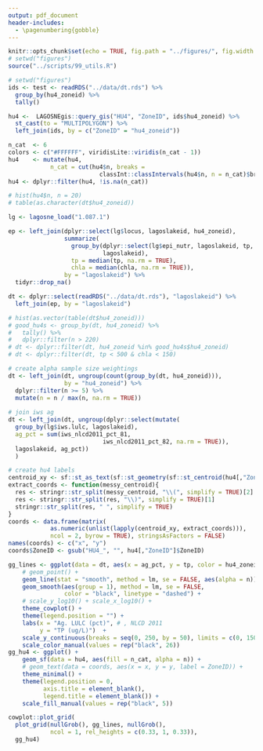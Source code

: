 ```yaml
---
output: pdf_document
header-includes: 
  - \pagenumbering{gobble}
---
```


```r
knitr::opts_chunk$set(echo = TRUE, fig.path = "../figures/", fig.width = 6.5, fig.height = 4.5)
# setwd("figures")
source("../scripts/99_utils.R")
```

```r
# setwd("figures")
ids <- test <- readRDS("../data/dt.rds") %>%
  group_by(hu4_zoneid) %>% 
  tally()

hu4 <-  LAGOSNEgis::query_gis("HU4", "ZoneID", ids$hu4_zoneid) %>%
  st_cast(to = "MULTIPOLYGON") %>%
  left_join(ids, by = c("ZoneID" = "hu4_zoneid"))

n_cat  <- 6
colors <- c("#FFFFFF", viridisLite::viridis(n_cat - 1))
hu4    <- mutate(hu4, 
            n_cat = cut(hu4$n, breaks = 
                          classInt::classIntervals(hu4$n, n = n_cat)$brks))
hu4 <- dplyr::filter(hu4, !is.na(n_cat))

# hist(hu4$n, n = 20)
# table(as.character(dt$hu4_zoneid))

lg <- lagosne_load("1.087.1")

ep <- left_join(dplyr::select(lg$locus, lagoslakeid, hu4_zoneid), 
                summarize(
                  group_by(dplyr::select(lg$epi_nutr, lagoslakeid, tp, chla), 
                           lagoslakeid), 
                  tp = median(tp, na.rm = TRUE), 
                  chla = median(chla, na.rm = TRUE)), 
                by = "lagoslakeid") %>%
  tidyr::drop_na() 

dt <- dplyr::select(readRDS("../data/dt.rds"), "lagoslakeid") %>% 
  left_join(ep, by = "lagoslakeid")

# hist(as.vector(table(dt$hu4_zoneid)))  
# good_hu4s <- group_by(dt, hu4_zoneid) %>% 
#   tally() %>%
#   dplyr::filter(n > 220)  
# dt <- dplyr::filter(dt, hu4_zoneid %in% good_hu4s$hu4_zoneid)
# dt <- dplyr::filter(dt, tp < 500 & chla < 150)

# create alpha sample size weightings
dt <- left_join(dt, ungroup(count(group_by(dt, hu4_zoneid))), 
                by = "hu4_zoneid") %>%
  dplyr::filter(n >= 5) %>%
  mutate(n = n / max(n, na.rm = TRUE))
  
# join iws ag
dt <- left_join(dt, ungroup(dplyr::select(mutate(
  group_by(lg$iws.lulc, lagoslakeid), 
  ag_pct = sum(iws_nlcd2011_pct_81,
                           iws_nlcd2011_pct_82, na.rm = TRUE)), 
  lagoslakeid, ag_pct))
  )

# create hu4 labels
centroid_xy <- sf::st_as_text(sf::st_geometry(sf::st_centroid(hu4[,"ZoneID"])))
extract_coords <- function(messy_centroid){
  res <- stringr::str_split(messy_centroid, "\\(", simplify = TRUE)[2]
  res <- stringr::str_split(res, "\\)", simplify = TRUE)[1]
  stringr::str_split(res, " ", simplify = TRUE)
}
coords <- data.frame(matrix(
            as.numeric(unlist(lapply(centroid_xy, extract_coords))),
            ncol = 2, byrow = TRUE), stringsAsFactors = FALSE)
names(coords) <- c("x", "y")
coords$ZoneID <- gsub("HU4_", "", hu4[,"ZoneID"]$ZoneID)

gg_lines <- ggplot(data = dt, aes(x = ag_pct, y = tp, color = hu4_zoneid, alpha = n)) + 
    # geom_point() +
    geom_line(stat = "smooth", method = lm, se = FALSE, aes(alpha = n))  +
    geom_smooth(aes(group = 1), method = lm, se = FALSE, 
                color = "black", linetype = "dashed") +
    # scale_y_log10() + scale_x_log10() +
    theme_cowplot() +
    theme(legend.position = "") +
    labs(x = "Ag. LULC (pct)", # , NLCD 2011
         y = "TP (ug/L)")  +
    scale_y_continuous(breaks = seq(0, 250, by = 50), limits = c(0, 150)) + 
    scale_color_manual(values = rep("black", 26))
gg_hu4 <- ggplot() +
    geom_sf(data = hu4, aes(fill = n_cat, alpha = n)) +
    # geom_text(data = coords, aes(x = x, y = y, label = ZoneID)) +
    theme_minimal() +
    theme(legend.position = 0,
          axis.title = element_blank(),
          legend.title = element_blank()) +
    scale_fill_manual(values = rep("black", 5))

cowplot::plot_grid(
  plot_grid(nullGrob(), gg_lines, nullGrob(), 
            ncol = 1, rel_heights = c(0.33, 1, 0.33)), 
  gg_hu4)
``` 
